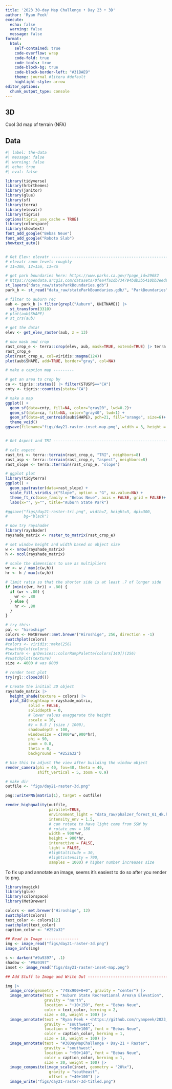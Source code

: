 ```yaml
---
title: '2023 30-day Map Challenge • Day 23 • 3D'
author: 'Ryan Peek'
execute:
  echo: false
  warning: false
  message: false
format: 
  html:
    self-contained: true
    code-overflow: wrap
    code-fold: true
    code-tools: true
    code-block-bg: true
    code-block-border-left: "#31BAE9"
    theme: journal #litera #default
    highlight-style: arrow
editor_options: 
  chunk_output_type: console
---
```


## 3D

Cool 3d map of terrain (NFA)

## Data

```r
#| label: the-data
#| message: false
#| warning: false
#| echo: true
#| eval: false

library(tidyverse)
library(hrbrthemes)
library(janitor)
library(glue)
library(sf)
library(terra)
library(elevatr)
library(tigris)
options(tigris_use_cache = TRUE)
library(colorspace)
library(showtext)
font_add_google("Bebas Neue")
font_add_google("Roboto Slab")
showtext_auto()


# Get Elev: elevatr ---------------------------------------------------
# elevatr zoom levels roughly
# 11=30m, 12=15m, 13=7m

# get park boundaries here: https://www.parks.ca.gov/?page_id=29682
# https://opendata.arcgis.com/datasets/0fea4fa1db734794bdb3b5410bb3eed9_0.gdb?outSR=%7B%22latestWkid%22%3A3857%2C%22wkid%22%3A102100%7D
st_layers("data_raw/stateParkBoundaries.gdb")
park_b <- st_read("data_raw/stateParkBoundaries.gdb/", "ParkBoundaries") |> st_make_valid()

# filter to auburn rec
aub <- park_b |> filter(grepl("Auburn", UNITNAME)) |> 
  st_transform(3310)
# plot(aub$SHAPE)
# st_crs(aub)

# get the data!
elev <- get_elev_raster(aub, z = 13)

# now mask and crop
rast_crop_e <- terra::crop(elev, aub, mask=TRUE, extend=TRUE) |> terra::rast()
rast_crop_e
plot(rast_crop_e, col=viridis::magma(124))
plot(aub$SHAPE, add=TRUE, border="gray", col=NA)

# make a caption map ---------

# get an area to crop by
ca <- tigris::states() |> filter(STUSPS=="CA")
cnty <- tigris::counties(state="CA")

# make a map 
ggplot() + 
  geom_sf(data=cnty, fill=NA, color="gray20", lwd=0.2)+
  geom_sf(data=ca, fill=NA, color="gray40", lwd=1) +
  geom_sf(data=st_centroid(aub$SHAPE), pch=21, fill="orange", size=6)+
  theme_void()
ggsave(filename="figs/day21-raster-inset-map.png", width = 3, height = 4, dpi=300)


# Get Aspect and TRI ------------------------------------------------------

# calc aspect
rast_tri <- terra::terrain(rast_crop_e, "TRI", neighbors=8)
rast_asp <- terra::terrain(rast_crop_e, "aspect", neighbors=8)
rast_slope <- terra::terrain(rast_crop_e, "slope")

# ggplot plot
library(tidyterra)
ggplot() + 
  geom_spatraster(data=rast_slope) +
  scale_fill_viridis_c("Slope", option = "G", na.value=NA) +
  theme_ft_rc(base_family = "Bebas Neue", axis = FALSE, grid = FALSE)+
  labs(x="", y="", title="Auburn State Park")

#ggsave("figs/day21-raster-tri.png", width=7, height=5, dpi=300,
#       bg="black")

# now try rayshader
library(rayshader)
rayshade_matrix <- raster_to_matrix(rast_crop_e)

# set window height and width based on object size
w <- nrow(rayshade_matrix)
h <- ncol(rayshade_matrix)

# scale the dimensions to use as multipliers
wr <- w / max(c(w,h))
hr <- h / max(c(w,h))

# limit ratio so that the shorter side is at least .7 of longer side
if (min(c(wr, hr)) < .80) {
  if (wr < .80) {
    wr <- .80
  } else {
    hr <- .80
  }
}

# try this:
pal <- "hiroshige"
colors <- MetBrewer::met.brewer("Hiroshige", 256, direction = -1)
swatchplot(colors)
#colors <- viridis::mako(256)
#swatchplot(colors)
#texture <- grDevices::colorRampPalette(colors[140])(256)
#swatchplot(texture)
size <- 4000 # was 8000

# render test plot
try(rgl::close3d())

# Create the initial 3D object
rayshade_matrix |>
  height_shade(texture = colors) |> 
  plot_3d(heightmap = rayshade_matrix,
          solid = FALSE,
          soliddepth = 0,
          # lower values exaggerate the height
          zscale = 10,
          #z = 0.5 / (size / 1000),
          shadowdepth = 100,
          windowsize = c(900*wr,900*hr),
          phi = 90,
          zoom = 0.8,
          theta = 0,
          background = "#252a32")

# Use this to adjust the view after building the window object
render_camera(phi = 40, fov=40, theta = 40,
              shift_vertical = 5, zoom = 0.9)

# make dir
outfile <- "figs/day21-raster-3d.png"

png::writePNG(matrix(1), target = outfile)

render_highquality(outfile,
                   parallel=TRUE,
                   environment_light = "data_raw/phalzer_forest_01_4k.hdr",
                   intensity_env = 1.5,
                   # can rotate to have light come from SSW by 
                   # rotate_env = 180
                   width = 900*wr,
                   height = 900*hr,
                   interactive = FALSE,
                   light = FALSE,
                   #lightaltitude = 30,
                   #lightintensity = 700,
                   samples = 1000) # higher number increases size


```

To fix up and annotate an image, seems it's easiest to do so after you render to png.

```r

library(magick)
library(glue)
library(colorspace)
library(MetBrewer)

colors <- met.brewer("Hiroshige", 12)
swatchplot(colors)
text_color <- colors[12]
swatchplot(text_color)
caption_color <- "#252a32"

## Read in Image ---------------
img <- image_read("figs/day21-raster-3d.png")
image_info(img)

s <- darken("#9a9397", .1)
shadow <- "#9a9397"
inset <- image_read("figs/day21-raster-inset-map.png")

## Add Stuff to Image and Write Out ------------------------------------------------------

img |>
  image_crop(geometry = "748x900+0+0", gravity = "center") |>
  image_annotate(text = "Auburn State Recreational Area\n Elevation", 
                 gravity = "north",
                 location = "+10+150", font = "Bebas Neue",
                 color = text_color, kerning = 2,
                 size = 40, weight = 100) |> 
  image_annotate(text = "Ryan Peek • <https://github.com/ryanpeek/2023_30-day-map-challenge/>", 
                 gravity = "southwest",
                 location = "+50+100", font = "Bebas Neue",
                 color = caption_color, kerning = 1,
                 size = 18, weight = 100) |>
  image_annotate(text = "#30DayMapChallenge • Day-21 • Raster", 
                 gravity = "southwest",
                 location = "+50+140", font = "Bebas Neue",
                 color = caption_color, kerning = 1,
                 size = 20, weight = 100) |> 
  image_composite(image_scale(inset, geometry = "20%x"),
                   gravity = "southeast",
                   offset = "+40+100") |>
  image_write("figs/day21-raster-3d-titled.png")

```

